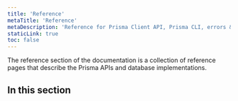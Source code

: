 ```yaml
---
title: 'Reference'
metaTitle: 'Reference'
metaDescription: 'Reference for Prisma Client API, Prisma CLI, errors & more.'
staticLink: true
toc: false
---
```


<TopBlock>

The reference section of the documentation is a collection of reference pages that describe the Prisma APIs and database implementations.

</TopBlock>

## In this section

<Subsections depth="3" />
